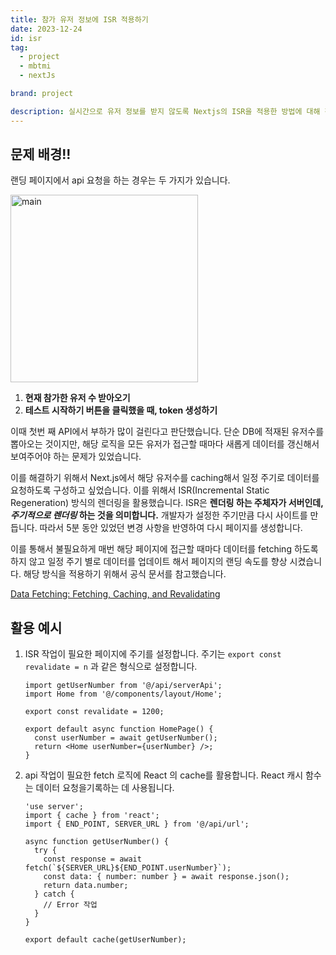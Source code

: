 ```yaml
---
title: 참가 유저 정보에 ISR 적용하기
date: 2023-12-24
id: isr
tag:
  - project
  - mbtmi
  - nextJs

brand: project

description: 실시간으로 유저 정보를 받지 않도록 Nextjs의 ISR을 적용한 방법에 대해 정리했습니다.
---
```


## 문제 배경!!

랜딩 페이지에서 api 요청을 하는 경우는 두 가지가 있습니다.

<img src="/images/isr/main.png" alt="main" width="300px" />

1. **현재 참가한 유저 수 받아오기**
2. **테스트 시작하기 버튼을 클릭했을 때, token 생성하기**

이때 첫번 째 API에서 부하가 많이 걸린다고 판단했습니다. 단순 DB에 적재된 유저수를 뽑아오는 것이지만, 해당 로직을 모든 유저가 접근할 때마다 새롭게 데이터를 갱신해서 보여주어야 하는 문제가 있었습니다.

이를 해결하기 위해서 Next.js에서 해당 유저수를 caching해서 일정 주기로 데이터를 요청하도록 구성하고 싶었습니다. 이를 위해서 ISR(Incremental Static Regeneration) 방식의 렌더링을 활용했습니다. ISR은 **렌더링 하는 주체자가 서버인데, _주기적으로 렌더링_ 하는 것을 의미합니다.** 개발자가 설정한 주기만큼 다시 사이트를 만듭니다. 따라서 5분 동안 있었던 변경 사항을 반영하여 다시 페이지를 생성합니다.

이를 통해서 불필요하게 매번 해당 페이지에 접근할 때마다 데이터를 fetching 하도록 하지 않고 일정 주기 별로 데이터를 업데이트 해서 페이지의 랜딩 속도를 향상 시켰습니다. 해당 방식을 적용하기 위해서 공식 문서를 참고했습니다.

[Data Fetching: Fetching, Caching, and Revalidating](https://nextjs.org/docs/app/building-your-application/data-fetching/fetching-caching-and-revalidating#revalidating-data)

## 활용 예시

1. ISR 작업이 필요한 페이지에 주기를 설정합니다. 주기는 `export const revalidate = n` 과 같은 형식으로 설정합니다.

   ```tsx
   import getUserNumber from '@/api/serverApi';
   import Home from '@/components/layout/Home';

   export const revalidate = 1200;

   export default async function HomePage() {
     const userNumber = await getUserNumber();
     return <Home userNumber={userNumber} />;
   }
   ```

2. api 작업이 필요한 fetch 로직에 React 의 cache를 활용합니다. React 캐시 함수는 데이터 요청을기록하는 데 사용됩니다.

   ```tsx
   'use server';
   import { cache } from 'react';
   import { END_POINT, SERVER_URL } from '@/api/url';

   async function getUserNumber() {
     try {
       const response = await fetch(`${SERVER_URL}${END_POINT.userNumber}`);
       const data: { number: number } = await response.json();
       return data.number;
     } catch {
       // Error 작업
     }
   }

   export default cache(getUserNumber);
   ```
